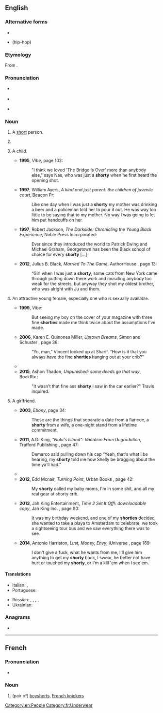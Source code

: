 {{also|Shorty}}
==English==

===Alternative forms===
* {{l|en|shortie}}
* {{l|en|shawty}} (hip-hop)

===Etymology===
From {{suffix|short|y|lang=en}}.

===Pronunciation===
* {{a|RP}} {{IPA|/ˈʃɔːti/|lang=en}}
* {{a|GA}} {{IPA|/ˈʃɔɹti/|lang=en}}
* {{rhymes|ɔː(ɹ)ti|lang=en}}

===Noun===
{{en-noun|shorties}}

# {{lb|en|informal}} A [[short]] person.
# {{lb|en|informal}} {{non-gloss definition|A [[term of endearment]] for a child, younger sibling, shorter person, etc.}}
# {{lb|en|slang|chiefly|AAVE}} A child.
#* '''1995''', ''Vibe'', page 102:
#*: &quot;I think we loved &#39;The Bridge Is Over&#39; more than anybody else,&quot; says Nas, who was just a '''shorty''' when he first heard the opening shot.
#* '''1997''', William Ayers, ''A kind and just parent: the children of juvenile court'', Beacon Pr:
#*: Like one day when I was just a '''shorty''' my mother was drinking a beer and a policeman told her to pour it out. He was way too little to be saying that to my mother. No way I was going to let him put handcuffs on her.
#* '''1997''', Robert Jackson, ''The Darkside: Chronicling the Young Black Experience'', Noble Press Incorporated:
#*: Ever since they introduced the world to Patrick Ewing and Michael Graham, Georgetown has been the Black school of choice for every '''shorty''' [...]
#* '''2012''', Julius B. Black, ''Married To The Game'', AuthorHouse {{ISBN|9781467060356}}, page 13:
#*: “Girl when I was just a '''shorty''', some cats from New York came through putting down there work and muscling anybody too weak for the streets, but anyway they shot my oldest brother, who was alright with Ju and them.
# {{lb|en|slang|chiefly|AAVE}} An attractive young female, especially one who is sexually available.
#* '''1999''', ''Vibe'':
#*: But seeing my boy on the cover of your magazine with three fine '''shorties''' made me think twice about the assumptions I&#39;ve made.
#* '''2006''', Karen E. Quinones Miller, ''Uptown Dreams'', Simon and Schuster {{ISBN|9780743296083}}, page 38:
#*: “Yo, man,” Vincent looked up at Sharif. “How is it that you always have the fine '''shorties''' hanging out at your crib?”
#* {{quote-song|lang=en|lyricist=|composer=|title={{w|Just Dance (song)|Just Dance}}|album={{w|The Fame}}|artist={{w|Lady Gaga}} feat. {{w|Colby O'Donis}}|year=2008|passage='''Shawty''' I can see that you got so much energy, / The way you twirling up them hips round and round}}
#* '''2015''', Ashon Thadon, ''Unpunished: some deeds go that way'', BookRix {{ISBN|9783730986448}}:
#*: &quot;It wasn&#39;t that fine ass '''shorty''' I saw in the car earlier?&quot; Travis inquired.
# {{lb|en|slang|chiefly|AAVE}} A girlfriend.
#* '''2003''', ''Ebony'', page 34:
#*: These are the things that separate a date from a fiancee, a '''shorty''' from a wife, a one-night stand from a lifetime commitment.
#* '''2011''', A.D. King, ''"Nola's Island": Vacation From Degradation'', Trafford Publishing {{ISBN|9781426994043}}, page 47:
#*: Demarco said pulling down his cap “Yeah, that&#39;s what I be hearing, my '''shorty''' told me how Shelly be bragging about the time ya&#39;ll had.”
#* {{quote-song|lang=en|lyricist=|composer=|title={{w|Mistletoe (Justin Bieber song)|Mistletoe}}|album={{w|Under the Mistletoe}}|artist={{w|Justin Bieber}}|year=2011|passage=I should be playin' in the winter snow, but I'ma be under the mistletoe / With you, '''shawty''' with you}}
#* '''2012''', Edd Mcnair, ''Turning Point'', Urban Books {{ISBN|9781622860203}}, page 42:
#*: My '''shorty''' called my baby moms, I&#39;m in some shit, and all my real gear at shorty crib.
#* '''2013''', Jah King Entertainment, ''Time 2 Set It Off!: downloadable copy'', Jah King Inc. {{ISBN|9780989796200}}, page 90:
#*: It was my birthday weekend, and one of my '''shorties''' decided she wanted to take a playa to Amsterdam to celebrate, we took a sightseeing tour bus and we saw everything there was to see.
#* '''2014''', Antonio Harriston, ''Lust, Money, Envy'', iUniverse {{ISBN|9781491728499}}, page 169:
#*: I don&#39;t give a fuck, what he wants from me, I&#39;ll give him anything to get my '''shorty''' back, I swear, he better not have hurt or touched my '''shorty''', or I&#39;m a kill &#39;em when I see&#39;em.

====Translations====
{{trans-top|a short person}}
* Italian: {{t+|it|cartuccia|f}}, {{t|it|mezza cartuccia|f}}
* Portuguese: {{t+|pt|baixinho|m}}
{{trans-mid}}
* Russian: {{t+|ru|короты́ш|m}}, {{t+|ru|короты́шка|m|f}}, {{t+|ru|недоро́сток|m}}, {{t+|ru|маломе́рок|m}}, {{t+|ru|недоме́рок|m}}
* Ukrainian: {{t+|uk|короту́н|m}}
{{trans-bottom}}

===Anagrams===
* {{anagrams|en|a=horsty|Rosyth|hostry}}

[[Category:en:People]]

----

==French==

===Pronunciation===
* {{fr-IPA}}

===Noun===
{{fr-noun|m}}

# (pair of) [[boyshorts]], [[French knickers]]

[[Category:fr:Underwear]]